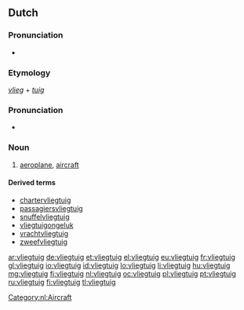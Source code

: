 ==Dutch==
{{wikipedia|lang=nl}}

===Pronunciation===
* {{IPA|/ˈvlix.tœy̯x/|lang=nl}}

===Etymology===
''[[vlieg]]'' + ''[[tuig]]''

===Pronunciation===
* {{audio|Nl-vliegtuig.ogg|audio}}

===Noun===
{{nl-noun|n|vliegtuigen}}

# [[aeroplane]], [[aircraft]]

====Derived terms====
* [[chartervliegtuig]]
* [[passagiersvliegtuig]]
* [[snuffelvliegtuig]]
* [[vliegtuigongeluk]]
* [[vrachtvliegtuig]]
* [[zweefvliegtuig]]

[[Category:nl:Aircraft]]

[[ar:vliegtuig]]
[[de:vliegtuig]]
[[et:vliegtuig]]
[[el:vliegtuig]]
[[eu:vliegtuig]]
[[fr:vliegtuig]]
[[gl:vliegtuig]]
[[io:vliegtuig]]
[[id:vliegtuig]]
[[lo:vliegtuig]]
[[li:vliegtuig]]
[[hu:vliegtuig]]
[[mg:vliegtuig]]
[[fj:vliegtuig]]
[[nl:vliegtuig]]
[[oc:vliegtuig]]
[[pl:vliegtuig]]
[[pt:vliegtuig]]
[[ru:vliegtuig]]
[[fi:vliegtuig]]
[[tl:vliegtuig]]